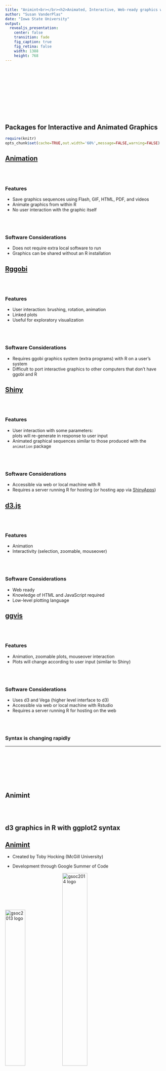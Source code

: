 ```yaml
---
title: "Animint<br></br><h2>Animated, Interactive, Web-ready graphics with R</h2><br></br>"
author: "Susan VanderPlas"
date: "Iowa State University"
output: 
  revealjs_presentation:
    center: false
    transition: fade
    fig_caption: true
    fig_retina: false
    width: 1388
    height: 768
---
```


<section>    
<br></br>    
<br></br>    
<br></br>     
<h1>Packages for Interactive and Animated Graphics</h1>
```r
require(knitr)
opts_chunk$set(cache=TRUE,out.width='60%',message=FALSE,warning=FALSE)
```
# [Animation](http://cran.r-project.org/web/packages/animation/index.html)
<br></br>
<div class="fragment" align="left">
### Features
- Save graphics sequences using Flash, GIF, HTML, PDF, and videos
- Animate graphics from within R
- No user interaction with the graphic itself
</div>
<br></br>
<div class="fragment" align="left">
### Software Considerations
- Does not require extra local software to run
- Graphics can be shared without an R installation
</div>

# [Rggobi](http://cran.r-project.org/web/packages/rggobi/index.html)
<br></br>
<div class="fragment" align="left">
<h3>Features</h3>
- User interaction: brushing, rotation, animation
- Linked plots
- Useful for exploratory visualization
</div>
<br></br>
<div class="fragment" align="left">
### Software Considerations
- Requires ggobi graphics system (extra programs) with R on a user's system
- Difficult to port interactive graphics to other computers that don't have ggobi and R
</div>

# [Shiny](http://cran.r-project.org/web/packages/shiny/index.html)
<br></br>
<div class="fragment" align="left">
### Features
- User interaction with some parameters:     
plots will re-generate in response to user input
- Animated graphical sequences similar to those produced with the `animation` package
</div>
<br></br>
<div class="fragment" align="left">
### Software Considerations
- Accessible via web or local machine with R
- Requires a server running R for hosting (or hosting app via [ShinyApps](http://my.shinyapps.io/]))
</div>

# [d3.js](http://d3js.org/)
<br></br>
<div class="fragment" align="left">
### Features
- Animation
- Interactivity (selection, zoomable, mouseover)
</div>
<br></br>
<div class="fragment" align="left">
### Software Considerations
- Web ready
- Knowledge of HTML and JavaScript required
- Low-level plotting language
</div>

# [ggvis](http://ggvis.rstudio.com/)
<br></br>
<div class="fragment" align="left">
### Features
- Animation, zoomable plots, mouseover interaction
- Plots will change according to user input (similar to Shiny)
</div>
<br></br>
<div class="fragment" align="left">
### Software Considerations
- Uses d3 and Vega (higher level interface to d3)
- Accessible via web or local machine with Rstudio
- Requires a server running R for hosting on the web
</div>
<br></br>
<div class="fragment" align="center">
### Syntax is changing rapidly
</div>
</section>

---

<section>
<br></br>    
<br></br>    
<h1>Animint</h1><br></br><h2>d3 graphics in R with ggplot2 syntax</h2>

# [Animint](https://github.com/tdhock/animint)
- Created by Toby Hocking (McGill University)

- Development through Google Summer of Code

<img src="GSoC-2013-plus.png" width='36%' height='auto' title='gsoc2013 logo'>
<img src="logo-2014-600x540.png" width='40%' height='auto' title='gsoc2014 logo'>

# Goal:    
<br></br>
<br></br>
<div align='center'>
## Use ggplot2 syntax to create d3.js plots in R 
</div>
<br></br>    
<div align='center'>
#### Real goal: No one HAS to learn a new language to create interactive plots!
</div>

# Features    
<br>
<div align='left'>
- Interactive (clickable), linked d3 plots    
<br></br>
- Animation    
<br></br>
- Familiar grammar-of-graphics syntax    
<br></br>
- Use R to write the d3 code
</div>

# New Aesthetics    
<br>

- __clickSelects__ : changes the selected element in a plot    
<br>
- __showSelected__ : shows only data corresponding to the selected element    
<br></br>    
- **time**: animate the plot according to this variable    
<br>
- **duration**: smooth transitions of these variables

# Code Comparison

## animint
```
geom_point(aes(x=fertility.rate, y=life.expectancy, 
               clickSelects=country, showSelected=year, 
               colour=region, size=population),
           data=WorldBank)
```

## d3
```
svg.selectAll("circle")
  .data(one_year)
  .enter().append("circle")
  .attr("cx", function(d){ return x_scale(d.fertility_rate); })
  .attr("cy", function(d){ return y_scale(d.life_expectancy); })
  .attr("r", function(d){ return size_scale(d.population); }
  .style("fill", function(d){ return color_scale(d.region); })
```

# Linked Plots with Animint
```r
library(animint)
data(WorldBank)

ts <- ggplot() + make_tallrect(WorldBank, "year")+
           geom_line(aes(year, life.expectancy, group=country,
                         colour=region, clickSelects=country),
                     data=WorldBank, size=4, alpha=3/5),
scatter <- ggplot() + make_text(WorldBank, 5, 80, "year") + 
   geom_point(aes(life.expectancy, fertility.rate, 
                  clickSelects=country, showSelected=year, 
                  colour=region, size=population, key=country), 
              # key aesthetic for animated transitions!
              data=WorldBank)+
   geom_text(aes(life.expectancy, fertility.rate,
                  label=country, showSelected=country,
                  showSelected2=year, key=country), 
              #also use key here!
              data=WorldBank), 
viz <- list(ts = ts, scatter = scatter, 
            time = list(variable="year",ms=3000), 
            duration = list(year=1000))
gg2animint(viz, open.browser=FALSE)
```
```r
library(animint)
data(WorldBank)
not.na <- subset(WorldBank, !(is.na(life.expectancy) | is.na(fertility.rate)))
# subset(not.na, is.na(not.na$population))
not.na[not.na$country=="Kuwait", "population"] <- 1700000

not.na$region <- factor(gsub(" (all income levels)", "", as.character(not.na$region), fixed=T))

## This example is good because it uses constancy
## http://bost.ocks.org/mike/constancy/
good <-
  list(scatter=ggplot()+
       geom_point(aes(life.expectancy, fertility.rate, clickSelects=country,
                      showSelected=year, colour=region, size=population,
                      key=country), # key aesthetic for animated transitions!
                  data=not.na)+
       geom_text(aes(life.expectancy, fertility.rate, label=country,
                     showSelected=country, showSelected2=year,
                     key=country), #also use key here!
                 data=not.na)+
       scale_size_animint(breaks=10^(5:9))+
       make_text(WorldBank, 55, 9, "year"),
       ts=ggplot()+
       make_tallrect(WorldBank, "year")+
       geom_line(aes(year, life.expectancy, group=country, colour=region,
                     clickSelects=country),
                 data=WorldBank, size=4, alpha=3/5),
       time=list(variable="year",ms=3000),
       duration=list(year=1000),
       first=list(year=1975, country="United States"))
gg2animint(good, "./worldbank", open.browser=FALSE)
```
[Animated plot](worldbank/index.html)

# Creating an animint plot
```r
library(animint)
library(ggplot2)
library(plyr)
library(maps)
data(UStornadoes) # load the Tornadoes data from the animint package

UStornadoCounts <- ddply(UStornadoes, .(state, year), summarize, count=length(state))
# Count the number of tornadoes in each state, each year

USpolygons <- map_data("state")
USpolygons$state = state.abb[match(USpolygons$region, tolower(state.name))]

map <- ggplot() + 
  geom_polygon(aes(x=long, y=lat, group=group, clickSelects=state),
               data=USpolygons, fill="black", colour="grey") +
  geom_segment(aes(x=startLong, y=startLat, xend=endLong, yend=endLat,
                   showSelected=year),
               colour="#55B1F7", data=UStornadoes) + 
  theme(axis.line=element_blank(), axis.text=element_blank(), 
        axis.ticks=element_blank(), axis.title=element_blank()) + 
  theme_animint(width=970, height=400) # plot dimensions
map
```

# Creating an animint plot
```r
ts <- ggplot() + 
  geom_bar(aes(year, count, clickSelects=year, showSelected=state),
           data=UStornadoCounts, stat="identity", position="identity") + 
  ylab("Number of Tornadoes") + 
  xlab("Year") + 
  theme_animint(width=500, height=400) # plot dimensions
ts
```


# Creating an animint plot    
<br></br>
```r
tornado.bar <- list(map = map, ts = ts) 

gg2animint(tornado.bar, out.dir = "tornado-bar", open.browser=FALSE)
```
    
<br></br>
[Plot Output](tornado-bar/index.html)

# Adding dynamic plot labels
```r
UStornadoCounts <-
  ddply(UStornadoes, .(state, year), summarize, count=length(state))
# Count the number of tornadoes in each state, each year

map <- map + make_text(UStornadoCounts, x=-100, y=50, 
                       label.var="year", format="Tornadoes in %d")

ts <- ts + make_text(UStornadoes, x=1980, y=200, 
                     label.var="state")

tornado.bar <- list(map = map, ts = ts) 
gg2animint(tornado.bar, out.dir = "tornado-bar2", open.browser=F)

```
    
<br></br>
[Plot Output](tornado-bar2/index.html)

# Animating with animint
```r
time <- list(variable="year", ms=1500) 
  # new part of the list passed to gg2animint().

tornado.anim <- list(map=map, ts=ts, time=time) 
# pass the time object in as another object in the main list. 

gg2animint(tornado.anim, out.dir = "tornado-anim", open.browser=FALSE)

```
    
<br></br>
[Plot Output](tornado-anim/index.html)


# ggplot2 Features
## Supported 
- Most geoms (except dotplot, rug, smooth, boxplot, bin2d)    
<small>These can be made with other geoms that do work, plus summary functions</small>
- Color, alpha, linetype, axis scales, area, size    
Shape is not supported
- Some theme elements (removing axes, ticks, etc.)    
<small>Other theme elements can be set using custom css files</small>

# Future work

- Shiny bindings to integrate animint into Shiny applets
- Custom selection bindings:    
Set selected element aesthetics (color, alpha, size, fill, linetype) separately
- Improve data handling so that large data does not take prohibitively long to load
- Zoom/update axes in response to data subsetting
- Resize plots interactively
- Multiple selection
- Interactive legends
- Mouseover aesthetic to allow for more mouseover control

</section>

# Links

- [Animint Tutorial](https://tdhock.github.io/animint/index.html#intro)    

- [Github page](https://github.com/tdhock/animint)    

- [Examples of d3 graphics](http://bl.ocks.org/mbostock)

- Slides:    
[http://srvanderplas.github.io/Presentations/Animint/animint.html](https://srvanderplas.github.io/Presentations/Animint/animint.html#/)

- Paper (submitted to InfoVis) -     
[https://github.com/tdhock/animint-paper/](https://github.com/tdhock/animint-paper/)

</section>
